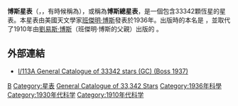 {{dablink|請勿和[[星雲和星團總表|星雲和星團總表]]（GC）混淆}}{{Unreferenced|time=2020-06-19}}
'''博斯星表'''（{{Lang-en|'''Boss General Catalogue'''}}，{{Lang|en|GC}}，有時候稱為{{Lang|en|General Catalogue}}），或稱為'''博斯總星表'''，是一個包含33342顆恆星的星表。本星表由美國天文學家[[班傑明·博斯|班傑明·博斯]]發表於1936年。出版時的本名是 {{Lang|en|''General Catalogue of 33,342 Stars''}}，並取代了1910年由[[劉易斯·博斯|劉易斯·博斯]]（班傑明·博斯的父親）出版的 {{Lang|en|''Preliminary General Catalogue of 6,188 Stars for the Epoch 1900''}}。

==外部連結==
*[http://www.asc.rssi.ru/mdb/stars/1/1113a.htm I/113A General Catalogue of 33342 stars (GC) (Boss 1937)] {{Wayback|url=http://www.asc.rssi.ru/mdb/stars/1/1113a.htm |date=20201023020245 }}

[[Category:天文学目录|B]]
[[Category:星表|Category:星表]]
[[Category:1936年書籍|General Catalogue of 33,342 Stars]]
[[Category:1936年科學|Category:1936年科學]]
[[Category:1930年代科学|Category:1930年代科学]]
[[Category:1910年代科学|Category:1910年代科学]]

{{天文小作品}}